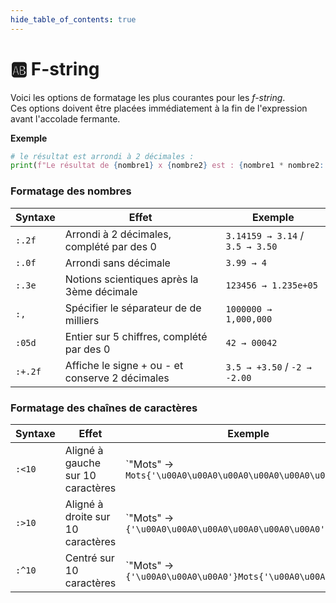 ```yaml
---
hide_table_of_contents: true
---
```


# 🆎 F-string

Voici les options de formatage les plus courantes pour les *f-string*. \
Ces options doivent être placées immédiatement à la fin de l'expression avant l'accolade fermante.

**Exemple**
```python
# le résultat est arrondi à 2 décimales :
print(f"Le résultat de {nombre1} x {nombre2} est : {nombre1 * nombre2:.2f}.")
```

### Formatage des nombres
        
|Syntaxe|Effet|Exemple|
|-|-|-|
|`:.2f`|Arrondi à 2 décimales, complété par des 0|`3.14159 → 3.14` / `3.5 → 3.50`|
|`:.0f`|Arrondi sans décimale|`3.99 → 4`|
|`:.3e`|Notions scientiques après la 3ème décimale|`123456 → 1.235e+05`|
|`:,`|Spécifier le séparateur de de milliers|`1000000 → 1,000,000`|
|`:05d`|Entier sur 5 chiffres, complété par des 0|`42 → 00042`|
|`:+.2f`|Affiche le signe + ou - et conserve 2 décimales|`3.5 → +3.50` / `-2 → -2.00`|

### Formatage des chaînes de caractères

| Syntaxe | Effet | Exemple |
| - | - | - |
| `:<10` | Aligné à gauche sur 10 caractères |`"Mots" →  <code>Mots{'\u00A0\u00A0\u00A0\u00A0\u00A0\u00A0'}</code> |
| `:>10` | Aligné à droite sur 10 caractères |`"Mots" →  <code>{'\u00A0\u00A0\u00A0\u00A0\u00A0\u00A0'}Mots</code> |
| `:^10` | Centré sur 10 caractères |`"Mots" →  <code>{'\u00A0\u00A0\u00A0'}Mots{'\u00A0\u00A0\u00A0'}</code> |

        
        